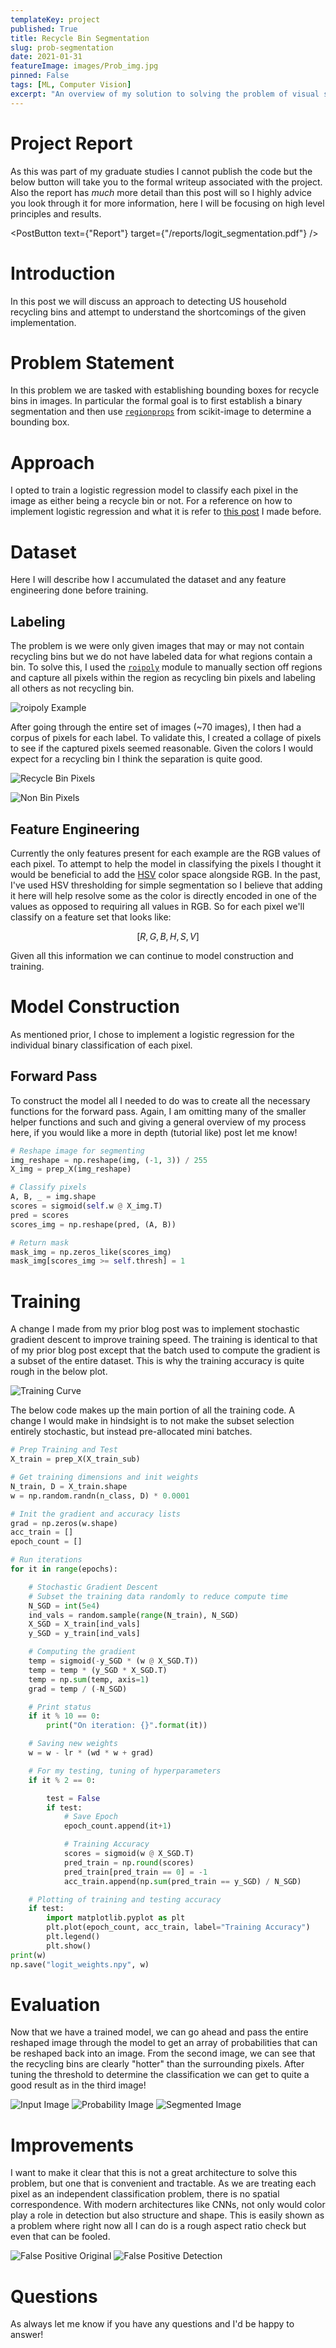 ```yaml
---
templateKey: project
published: True
title: Recycle Bin Segmentation
slug: prob-segmentation
date: 2021-01-31
featureImage: images/Prob_img.jpg
pinned: False
tags: [ML, Computer Vision]
excerpt: "An overview of my solution to solving the problem of visual segmentation of recycle bins."
---
```


# Project Report

As this was part of my graduate studies I cannot publish the code but the below button will take you to the formal writeup associated with the project. Also the report has _much_ more detail than this post will so I highly advice you look through it for more information, here I will be focusing on high level principles and results.

<PostButton text={"Report"} target={"/reports/logit_segmentation.pdf"} />

# Introduction

In this post we will discuss an approach to detecting US household recycling bins and attempt to understand the shortcomings of the given implementation.

# Problem Statement

In this problem we are tasked with establishing bounding boxes for recycle bins in images. In particular the formal goal is to first establish a binary segmentation and then use [`regionprops`](https://scikit-image.org/docs/dev/api/skimage.measure.html#skimage.measure.regionprops) from scikit-image to determine a bounding box.

# Approach

I opted to train a logistic regression model to classify each pixel in the image as either being a recycle bin or not. For a reference on how to implement logistic regression and what it is refer to [this post](/blog/logistic-regression-intro/) I made before.

# Dataset

Here I will describe how I accumulated the dataset and any feature engineering done before training.

## Labeling

The problem is we were only given images that may or may not contain recycling bins but we do not have labeled data for what regions contain a bin. To solve this, I used the [`roipoly`](https://github.com/jdoepfert/roipoly.py) module to manually section off regions and capture all pixels within the region as recycling bin pixels and labeling all others as not recycling bin.

![roipoly Example](./images/roi_poly.png)

After going through the entire set of images (~70 images), I then had a corpus of pixels for each label. To validate this, I created a collage of pixels to see if the captured pixels seemed reasonable. Given the colors I would expect for a recycling bin I think the separation is quite good.

![Recycle Bin Pixels](./images/Collage_Bins.png)

![Non Bin Pixels](./images/Collage_Others.png)

## Feature Engineering

Currently the only features present for each example are the RGB values of each pixel. To attempt to help the model in classifying the pixels I thought it would be beneficial to add the [HSV](https://en.wikipedia.org/wiki/HSL_and_HSV) color space alongside RGB. In the past, I've used HSV thresholding for simple segmentation so I believe that adding it here will help resolve some as the color is directly encoded in one of the values as opposed to requiring all values in RGB. So for each pixel we'll classify on a feature set that looks like:

$$
[R,G,B,H,S,V]
$$

Given all this information we can continue to model construction and training.

# Model Construction

As mentioned prior, I chose to implement a logistic regression for the individual binary classification of each pixel.

## Forward Pass

To construct the model all I needed to do was to create all the necessary functions for the forward pass. Again, I am omitting many of the smaller helper functions and such and giving a general overview of my process here, if you would like a more in depth (tutorial like) post let me know!

```python
# Reshape image for segmenting
img_reshape = np.reshape(img, (-1, 3)) / 255
X_img = prep_X(img_reshape)

# Classify pixels
A, B, _ = img.shape
scores = sigmoid(self.w @ X_img.T)
pred = scores
scores_img = np.reshape(pred, (A, B))

# Return mask
mask_img = np.zeros_like(scores_img)
mask_img[scores_img >= self.thresh] = 1
```

# Training

A change I made from my prior blog post was to implement stochastic gradient descent to improve training speed. The training is identical to that of my prior blog post except that the batch used to compute the gradient is a subset of the entire dataset. This is why the training accuracy is quite rough in the below plot.

![Training Curve](./images/Bin_Training.png)

The below code makes up the main portion of all the training code. A change I would make in hindsight is to not make the subset selection entirely stochastic, but instead pre-allocated mini batches.

```python
# Prep Training and Test
X_train = prep_X(X_train_sub)

# Get training dimensions and init weights
N_train, D = X_train.shape
w = np.random.randn(n_class, D) * 0.0001

# Init the gradient and accuracy lists
grad = np.zeros(w.shape)
acc_train = []
epoch_count = []

# Run iterations
for it in range(epochs):

    # Stochastic Gradient Descent
    # Subset the training data randomly to reduce compute time
    N_SGD = int(5e4)
    ind_vals = random.sample(range(N_train), N_SGD)
    X_SGD = X_train[ind_vals]
    y_SGD = y_train[ind_vals]

    # Computing the gradient
    temp = sigmoid(-y_SGD * (w @ X_SGD.T))
    temp = temp * (y_SGD * X_SGD.T)
    temp = np.sum(temp, axis=1)
    grad = temp / (-N_SGD)

    # Print status
    if it % 10 == 0:
        print("On iteration: {}".format(it))

    # Saving new weights
    w = w - lr * (wd * w + grad)

    # For my testing, tuning of hyperparameters
    if it % 2 == 0:

        test = False
        if test:
            # Save Epoch
            epoch_count.append(it+1)

            # Training Accuracy
            scores = sigmoid(w @ X_SGD.T)
            pred_train = np.round(scores)
            pred_train[pred_train == 0] = -1
            acc_train.append(np.sum(pred_train == y_SGD) / N_SGD)

    # Plotting of training and testing accuracy
    if test:
        import matplotlib.pyplot as plt
        plt.plot(epoch_count, acc_train, label="Training Accuracy")
        plt.legend()
        plt.show()
print(w)
np.save("logit_weights.npy", w)
```

# Evaluation

Now that we have a trained model, we can go ahead and pass the entire reshaped image through the model to get an array of probabilities that can be reshaped back into an image. From the second image, we can see that the recycling bins are clearly "hotter" than the surrounding pixels. After tuning the threshold to determine the classification we can get to quite a good result as in the third image!

![Input Image](./images/Bin_0067.png)
![Probability Image](./images/Prob_img.jpg)
![Segmented Image](./images/Thresh_0067_D4.png)

# Improvements

I want to make it clear that this is not a great architecture to solve this problem, but one that is convenient and tractable. As we are treating each pixel as an independent classification problem, there is no spatial correspondence. With modern architectures like CNNs, not only would color play a role in detection but also structure and shape. This is easily shown as a problem where right now all I can do is a rough aspect ratio check but even that can be fooled.

![False Positive Original](./images/Bin_0062.png)
![False Positive Detection](./images/Thresh_0062_D2.png)

# Questions

As always let me know if you have any questions and I'd be happy to answer!
